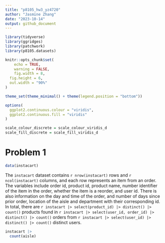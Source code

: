 ```yaml
---
title: "p8105_hw3_yz4720"
author: "Jasmine Zhang"
date: "2023-10-14"
output: github_document
---
```


```r
library(tidyverse)
library(ggridges)
library(patchwork)
library(p8105.datasets)

knitr::opts_chunk$set(
	echo = TRUE,
	warning = FALSE,
	fig.width = 8, 
  fig.height = 6,
  out.width = "90%"
)

theme_set(theme_minimal() + theme(legend.position = "bottom"))

options(
  ggplot2.continuous.colour = "viridis",
  ggplot2.continuous.fill = "viridis"
)

scale_colour_discrete = scale_colour_viridis_d
scale_fill_discrete = scale_fill_viridis_d
```

# Problem 1
```r
data(instacart)
```
The `instacart` dataset contains `r nrow(instacart)` rows and `r ncol(instacart)` columns, and each row represents an item from an order. The variables include order id, product id, product name, number identifier of the item in the order, whether the item is a reorder, and user id. There is also information on the day and time of the order, and number of days since prior order, location of the aisle and department with their corresponding id. In total, there are `r instacart |> select(product_id) |> distinct() |> count()` products found in `r instacart |> select(user_id, order_id) |> distinct() |> count()` orders from `r instacart |> select(user_id) |> distinct() |> count()` distinct users.

```r
instacart |> 
  count(aisle)
```

